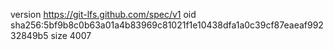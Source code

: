 version https://git-lfs.github.com/spec/v1
oid sha256:5bf9b8c0b63a01a4b83969c81021f1e10438dfa1a0c39cf87eaeaf99232849b5
size 4007
